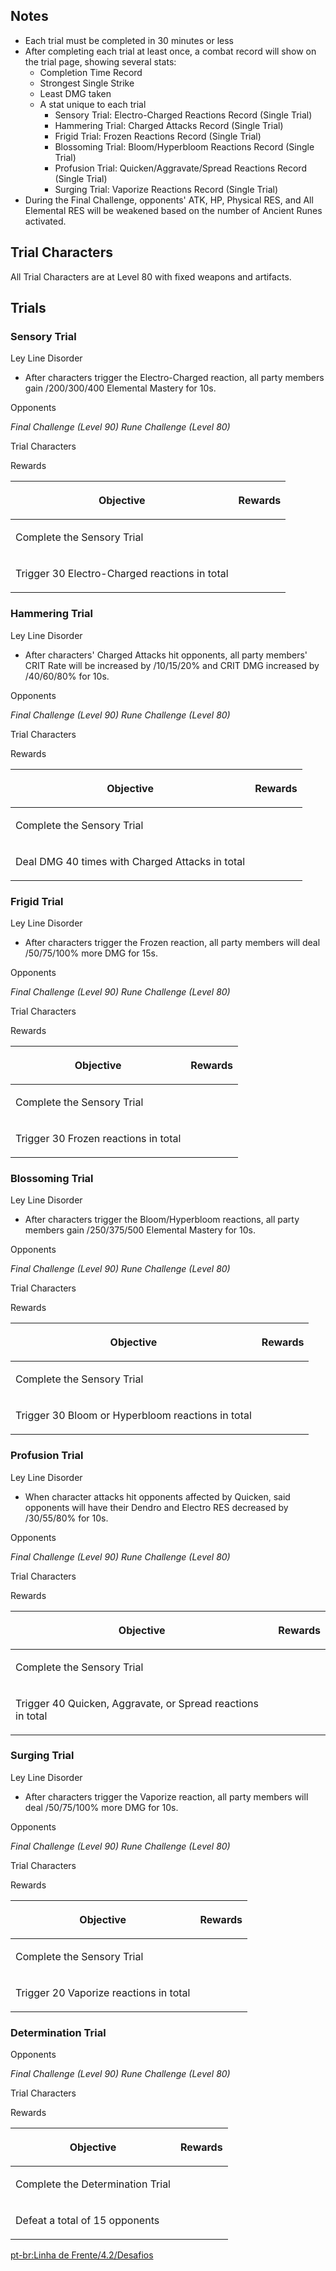 {{Event Tabs|rootpage=Misty Dungeon/2023-11-09
|subpage1 = Trials
|subpage2 = Characters
|story    = 0
|gallery  = 0
}}
==Notes==
* Each trial must be completed in 30 minutes or less
* After completing each trial at least once, a combat record will show on the trial page, showing several stats:
** Completion Time Record
** Strongest Single Strike
** Least DMG taken
** A stat unique to each trial
*** Sensory Trial: Electro-Charged Reactions Record (Single Trial)
*** Hammering Trial: Charged Attacks Record (Single Trial)
*** Frigid Trial: Frozen Reactions Record (Single Trial)
*** Blossoming Trial: Bloom/Hyperbloom Reactions Record (Single Trial)
*** Profusion Trial: Quicken/Aggravate/Spread Reactions Record (Single Trial)
*** Surging Trial: Vaporize Reactions Record (Single Trial)
* During the Final Challenge, opponents' ATK, HP, Physical RES, and All Elemental RES will be weakened based on the number of Ancient Runes activated.

==Trial Characters==
{{Main|Misty Dungeon/2023-11-09/Characters|l1=Characters}}
All Trial Characters are at Level 80 with fixed weapons and artifacts.

==Trials==
===Sensory Trial===
{{Description|The turbulent undercurrents respond to the thunder's roar. After you trigger the {{Color|help|Electro-Charged}} reaction, you will gain significant buffs. Use this to widen your advantage in battle!}}
;Ley Line Disorder
* After characters trigger the Electro-Charged reaction, all party members gain {{color|help|100}}/200/300/400 Elemental Mastery for 10s.

;Opponents
''Final Challenge (Level 90)'' {{Enemy List|Fatui Pyro Agent*0;Eremite Galehunter*0;Eremite Sword-Dancer*0;Eremite Linebreaker*0;Eremite Ravenbeak Halberdier*0;Eremite Crossbow*0;Eremite Axe Vanguard*0}}
''Rune Challenge (Level 80)'' {{Enemy List|Treasure Hoarders: Pugilist*0;Treasure Hoarders: Handyman*0;Treasure Hoarders: Scout*0;Geological Survey Mek - Ousia*0;Recon Log Mek - Ousia*0;Electro Samachurl*0;Hydro Samachurl*0;Blazing Axe Mitachurl*0;Electro Hilichurl Shooter*0;Hilichurl Fighter*0;Hilichurl*0}}

;Trial Characters
{{Card|Neuvillette}}{{Card|Yae Miko}}{{Card|Zhongli}}{{Card|Sucrose}}{{Card|Fischl}}{{Card|Sayu}}
;Rewards
{|class="article-table"
!Objective || Rewards
|-
|Complete the Sensory Trial
|{{Card|Primogem|40}}{{Card|Mora|30,000}}{{Card|Chapter of an Ancient Chord|3}}
|-
|Trigger 30 Electro-Charged reactions in total
|{{Card|Primogem|20}}{{Card|Mora|20,000}}{{Card|Mystic Enhancement Ore|6}}
|}

===Hammering Trial===
{{Description|Here, the enemy's defenses are sturdy and steadfast. After your characters' {{color|help|Charged Attacks}} hit opponents, all party members' CRIT Rate and CRIT DMG will be increased. Use these mighty strikes to obliterate enemy formations!}}
;Ley Line Disorder
* After characters' Charged Attacks hit opponents, all party members' CRIT Rate will be increased by {{color|help|5}}/10/15/20% and CRIT DMG increased by {{color|help|20}}/40/60/80% for 10s.

;Opponents
''Final Challenge (Level 90)'' <!--{{Enemy List|Fatui Pyro Agent*0;Eremite Galehunter*0;Eremite Sword-Dancer*0;Eremite Linebreaker*0;Eremite Ravenbeak Halberdier*0;Eremite Crossbow*0;Eremite Axe Vanguard*0}}-->
''Rune Challenge (Level 80)'' <!--{{Enemy List|Treasure Hoarders: Pugilist*0;Treasure Hoarders: Handyman*0;Treasure Hoarders: Scout*0;Geological Survey Mek - Ousia*0;Recon Log Mek - Ousia*0;Electro Samachurl*0;Hydro Samachurl*0;Blazing Axe Mitachurl*0;Electro Hilichurl Shooter*0;Hilichurl Fighter*0;Hilichurl*0}}-->

;Trial Characters
{{Card|Lyney}}{{Card|Zhongli}}{{Card|Bennett}}{{Card|Xiangling}}{{Card|Yanfei}}{{Card|Xinyan}}

;Rewards
{|class="article-table"
!Objective || Rewards
|-
|Complete the Sensory Trial
|{{Card|Primogem|40}}{{Card|Mora|30,000}}{{Card|Sublimation of Pure Sacred Dewdrop|3}}
|-
|Deal DMG 40 times with Charged Attacks in total
|{{Card|Primogem|20}}{{Card|Mora|20,000}}{{Card|Mystic Enhancement Ore|6}}
|}

===Frigid Trial===
{{Description|Let the frigid wailing winds hone your blade into something truly keen. Gain significant buffs after triggering the {{color|help|Frozen}} reaction. Use Cryo and Hydro in concert to defeat your foes in a blitz of blistering ice!}}
;Ley Line Disorder
* After characters trigger the Frozen reaction, all party members will deal {{color|help|25}}/50/75/100% more DMG for 15s.

;Opponents
''Final Challenge (Level 90)'' <!--{{Enemy List|Fatui Pyro Agent*0;Eremite Galehunter*0;Eremite Sword-Dancer*0;Eremite Linebreaker*0;Eremite Ravenbeak Halberdier*0;Eremite Crossbow*0;Eremite Axe Vanguard*0}}-->
''Rune Challenge (Level 80)'' <!--{{Enemy List|Treasure Hoarders: Pugilist*0;Treasure Hoarders: Handyman*0;Treasure Hoarders: Scout*0;Geological Survey Mek - Ousia*0;Recon Log Mek - Ousia*0;Electro Samachurl*0;Hydro Samachurl*0;Blazing Axe Mitachurl*0;Electro Hilichurl Shooter*0;Hilichurl Fighter*0;Hilichurl*0}}-->

;Trial Characters
{{Card|Furina}}{{Card|Wriothesley}}{{Card|Kazuha}}{{Card|Xingqiu}}{{Card|Charlotte}}{{Card|Mika}}

;Rewards
{|class="article-table"
!Objective || Rewards
|-
|Complete the Sensory Trial
|{{Card|Primogem|40}}{{Card|Mora|30,000}}{{Card|Wine Goblet of the Pristine Sea|3}}
|-
|Trigger 30 Frozen reactions in total
|{{Card|Primogem|20}}{{Card|Mora|20,000}}{{Card|Mystic Enhancement Ore|6}}
|}

===Blossoming Trial===
{{Description|Beneath the soft appearance of fresh sprouts hides inconceivable power. After characters trigger the {{color|help|Bloom}} or {{color|help|Hyperbloom}} reaction, you will gain huge buffs. Use this to cause your foes to shrivel and wither!}}
;Ley Line Disorder
* After characters trigger the Bloom/Hyperbloom reactions, all party members gain {{color|help|125}}/250/375/500 Elemental Mastery for 10s.

;Opponents
''Final Challenge (Level 90)'' <!--{{Enemy List|Fatui Pyro Agent*0;Eremite Galehunter*0;Eremite Sword-Dancer*0;Eremite Linebreaker*0;Eremite Ravenbeak Halberdier*0;Eremite Crossbow*0;Eremite Axe Vanguard*0}}-->
''Rune Challenge (Level 80)'' <!--{{Enemy List|Treasure Hoarders: Pugilist*0;Treasure Hoarders: Handyman*0;Treasure Hoarders: Scout*0;Geological Survey Mek - Ousia*0;Recon Log Mek - Ousia*0;Electro Samachurl*0;Hydro Samachurl*0;Blazing Axe Mitachurl*0;Electro Hilichurl Shooter*0;Hilichurl Fighter*0;Hilichurl*0}}-->

;Trial Characters
{{Card|Furina}}{{Card|Baizhu}}{{Card|Kuki Shinobu}}{{Card|Xingqiu}}{{Card|Fischl}}{{Card|Collei}}

;Rewards
{|class="article-table"
!Objective || Rewards
|-
|Complete the Sensory Trial
|{{Card|Primogem|40}}{{Card|Mora|30,000}}{{Card|Chapter of an Ancient Chord|3}}
|-
|Trigger 30 Bloom or Hyperbloom reactions in total
|{{Card|Primogem|20}}{{Card|Mora|20,000}}{{Card|Mystic Enhancement Ore|6}}
|}

===Profusion Trial===
{{Description|There is no escape from the creeping wildland grasses. Even the sturdiest fastness shall be ruined without leaving so much as a trace.<br>After opponents affected by {{color|help|Quicken}} are attacked, their Dendro and Electro RES will decrease. Keep weakening them to win with ease!}}
;Ley Line Disorder
* When character attacks hit opponents affected by Quicken, said opponents will have their Dendro and Electro RES decreased by {{color|help|10}}/30/55/80% for 10s.

;Opponents
''Final Challenge (Level 90)'' <!--{{Enemy List|Fatui Pyro Agent*0;Eremite Galehunter*0;Eremite Sword-Dancer*0;Eremite Linebreaker*0;Eremite Ravenbeak Halberdier*0;Eremite Crossbow*0;Eremite Axe Vanguard*0}}-->
''Rune Challenge (Level 80)'' <!--{{Enemy List|Treasure Hoarders: Pugilist*0;Treasure Hoarders: Handyman*0;Treasure Hoarders: Scout*0;Geological Survey Mek - Ousia*0;Recon Log Mek - Ousia*0;Electro Samachurl*0;Hydro Samachurl*0;Blazing Axe Mitachurl*0;Electro Hilichurl Shooter*0;Hilichurl Fighter*0;Hilichurl*0}}-->

;Trial Characters
{{Card|Cyno}}{{Card|Nahida}}{{Card|Barbara}}{{Card|Kuki Shinobu}}{{Card|Kirara}}{{Card|Xingqiu}}

;Rewards
{|class="article-table"
!Objective || Rewards
|-
|Complete the Sensory Trial
|{{Card|Primogem|40}}{{Card|Mora|30,000}}{{Card|Sublimation of Pure Sacred Dewdrop|3}}
|-
|Trigger 40 Quicken, Aggravate, or Spread reactions in total
|{{Card|Primogem|20}}{{Card|Mora|20,000}}{{Card|Mystic Enhancement Ore|6}}
|}

===Surging Trial===
{{Description|Let the fires of wrath flow in endless waves until victory is yours.<br> After you trigger the {{color|help|Vaporize}} reaction, you will gain significant buffs. Unleash fierce attacks to gain victory in one fell swoop!}}
;Ley Line Disorder
*After characters trigger the Vaporize reaction, all party members will deal {{color|help|25}}/50/75/100% more DMG for 10s.

;Opponents
''Final Challenge (Level 90)'' <!--{{Enemy List|Fatui Pyro Agent*0;Eremite Galehunter*0;Eremite Sword-Dancer*0;Eremite Linebreaker*0;Eremite Ravenbeak Halberdier*0;Eremite Crossbow*0;Eremite Axe Vanguard*0}}-->
''Rune Challenge (Level 80)'' <!--{{Enemy List|Treasure Hoarders: Pugilist*0;Treasure Hoarders: Handyman*0;Treasure Hoarders: Scout*0;Geological Survey Mek - Ousia*0;Recon Log Mek - Ousia*0;Electro Samachurl*0;Hydro Samachurl*0;Blazing Axe Mitachurl*0;Electro Hilichurl Shooter*0;Hilichurl Fighter*0;Hilichurl*0}}-->

;Trial Characters
{{Card|Kamisato Ayato}}{{Card|Kazuha}}{{Card|Bennett}}{{Card|Xiangling}}{{Card|Yun Jin}}{{Card|Thoma}}

;Rewards
{| class="article-table"
!Objective||Rewards
|-
|Complete the Sensory Trial
|{{Card|Primogem|40}}{{Card|Mora|30,000}}{{Card|Wine Goblet of the Pristine Sea|3}}
|-
|Trigger 20 Vaporize reactions in total
|{{Card|Primogem|20}}{{Card|Mora|20,000}}{{Card|Mystic Enhancement Ore|6}}
|}

===Determination Trial===
{{Description|This is the last trial you shall face. Steel your will to strike down your opponents and finish the trial with flair.}}

;Opponents
''Final Challenge (Level 90)'' <!--{{Enemy List|Fatui Pyro Agent*0;Eremite Galehunter*0;Eremite Sword-Dancer*0;Eremite Linebreaker*0;Eremite Ravenbeak Halberdier*0;Eremite Crossbow*0;Eremite Axe Vanguard*0}}-->
''Rune Challenge (Level 80)'' <!--{{Enemy List|Treasure Hoarders: Pugilist*0;Treasure Hoarders: Handyman*0;Treasure Hoarders: Scout*0;Geological Survey Mek - Ousia*0;Recon Log Mek - Ousia*0;Electro Samachurl*0;Hydro Samachurl*0;Blazing Axe Mitachurl*0;Electro Hilichurl Shooter*0;Hilichurl Fighter*0;Hilichurl*0}}-->

;Trial Characters
{{Card|Neuvillette}}{{Card|Yae Miko}}{{Card|Zhongli}}{{Card|Lyney}}{{Card|Furina}}{{Card|Wriothesley}}{{Card|Kazuha}}{{Card|Baizhu}}{{Card|Cyno}}{{Card|Nahida}}{{Card|Kamisato Ayato}}{{Card|Sucrose}}{{Card|Fischl}}{{Card|Sayu}}{{Card|Bennett}}{{Card|Xiangling}}{{Card|Yanfei}}{{Card|Xinyan}}{{Card|Xingqiu}}{{Card|Charlotte}}{{Card|Mika}}{{Card|Kuki Shinobu}}{{Card|Collei}}{{Card|Barbara}}{{Card|Kirara}}{{Card|Yun Jin}}{{Card|Thoma}}

;Rewards
{| class="article-table"
!Objective||Rewards
|-
|Complete the Determination Trial
|{{Card|Primogem|40}}{{Card|Mora|30,000}}{{Card|Hero's Wit|3}}
|-
|Defeat a total of 15 opponents
|{{Card|Primogem|20}}{{Card|Mora|20,000}}{{Card|Mystic Enhancement Ore|6}}
|}

[[pt-br:Linha de Frente/4.2/Desafios]]